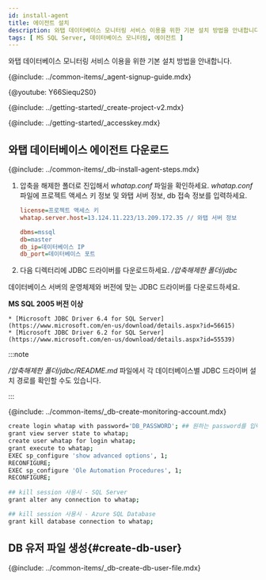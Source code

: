 ```yaml
---
id: install-agent
title: 에이전트 설치
description: 와탭 데이터베이스 모니터링 서비스 이용을 위한 기본 설치 방법을 안내합니다.
tags: [ MS SQL Server, 데이터베이스 모니터링, 에이전트 ]
---
```



와탭 데이터베이스 모니터링 서비스 이용을 위한 기본 설치 방법을 안내합니다.

{@include: ../common-items/_agent-signup-guide.mdx}  

{@youtube: Y66Siequ2S0}

{@include: ../getting-started/_create-project-v2.mdx}  

{@include: ../getting-started/_accesskey.mdx}

## 와탭 데이터베이스 에이전트 다운로드

{@include: ../common-items/_db-install-agent-steps.mdx}

1. 압축을 해제한 폴더로 진입해서 *whatap.conf* 파일을 확인하세요. *whatap.conf* 파일에 프로젝트 액세스 키 정보 및 와탭 서버 정보, db 접속 정보를 입력하세요.

    ```ini title='whatap.conf'
    license=프로젝트 액세스 키
    whatap.server.host=13.124.11.223/13.209.172.35 // 와탭 서버 정보

    dbms=mssql
    db=master
    db_ip=데이터베이스 IP
    db_port=데이터베이스 포트 
    ```

1. 다음 디렉터리에 JDBC 드라이버를 다운로드하세요. */압축해제한 폴더/jdbc*

  데이터베이스 서버의 운영체제와 버전에 맞는 JDBC 드라이버를 다운로드하세요.
  
  **MS SQL 2005 버전 이상**

    * [Microsoft JDBC Driver 6.4 for SQL Server](https://www.microsoft.com/en-us/download/details.aspx?id=56615)
    * [Microsoft JDBC Driver 6.2 for SQL Server](https://www.microsoft.com/en-us/download/details.aspx?id=55539)

:::note

*/압축해제한 폴더/jdbc/README.md* 파일에서 각 데이터베이스별 JDBC 드라이버 설치 경로를 확인할 수도 있습니다.

:::

{@include: ../common-items/_db-create-monitoring-account.mdx}

```bash showLineNumbers
create login whatap with password='DB_PASSWORD'; ## 원하는 password를 입력하세요.
grant view server state to whatap;
create user whatap for login whatap;
grant execute to whatap;
EXEC sp_configure 'show advanced options', 1;
RECONFIGURE;
EXEC sp_configure 'Ole Automation Procedures', 1;
RECONFIGURE;
 
## kill session 사용시 - SQL Server
grant alter any connection to whatap;

## kill session 사용시 - Azure SQL Database
grant kill database connection to whatap;
```

## DB 유저 파일 생성{#create-db-user}

{@include: ../common-items/_db-create-db-user-file.mdx}  